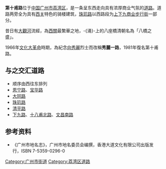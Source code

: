 {{Infobox Guangzhou Road
|中文道路名称=第十甫路
|道路名称拼音= Dishifu Lu
|图片=File:Dishifu Lu.jpg
|图片说明=第十甫路西段
|道路属性=城市支路、商业步行街
|道路总长度= 0.46
|道路宽度= 18
|车速限制=
|行车线数量=1[[车道|车道]]
|所在地区=[[广州市|广州市]][[荔湾区|荔湾区]]
|起点=西起[[恩宁路|恩宁路]]
|终点=东至[[下九路|下九路]]
|道路命名日期= 
|命名缘由= 参见'''[[甫|甫]]'''条目
|道路旧名= 
|道路动工日期= 
|通车日期=
|路段主要建筑= [[十甫商店|十甫商店]]、[[陶陶居|陶陶居]]、<br />[[琳琅照相馆|琳琅照相馆]]、[[莲香楼|莲香楼]]、<br />[[趣香饼家|趣香饼家]]、[[平安戲院_(廣州)|平安大戏院]]、<br />[[十甫假日酒店|十甫假日酒店]]
}}
'''第十甫路'''位于[[中华人民共和国|中国]][[广州市|广州市]][[荔湾区|荔湾区]]，是一条呈东西走向具有浓厚商业气氛的[[道路|道路]]。道路两旁全为具有[[西关|西关]]特色的骑楼建筑，[[珠玑路|珠玑路]]以西路段为[[上下九商业步行街|上下九商业步行街]]一部分。

昔日有[[西关涌|大觀河]]流經，為[[西關|西關]]最繁華之地，-{涌}-上的八座橋清朝名為「八橋之盛」。

1966年[[文化大革命|文化大革命]]時期，為紀念[[向秀麗|向秀麗]]烈士而改稱'''秀麗一路'''，1981年復名第十甫路。

== 与之交汇道路 ==
*顺序由西往东排列
*[[恩宁路|恩宁路]]、[[宝华路|宝华路]]
*[[大同路_(廣州)|大同路]]
*[[珠玑路|珠玑路]]
*[[清平路|清平路]]
*[[下九路|下九路]]、[[十八甫路|十八甫北路]]、[[文昌路|文昌南路]]

== 参考资料 ==
*《广州市地名志》，广州市地名委员会编撰，香港大道文化有限公司出版发行，ISBN 7-5359-0296-0

{{西关十八甫（十九甫）}}
[[Category:广州市街道|Category:广州市街道]]
[[Category:荔湾区道路|Category:荔湾区道路]]